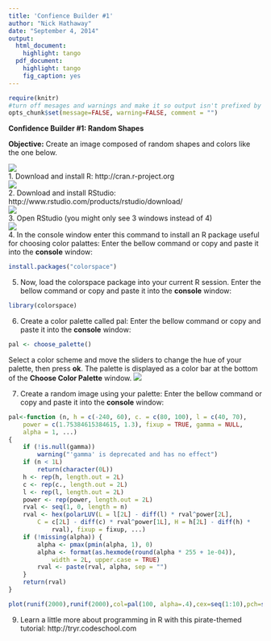 ```yaml
---
title: 'Confience Builder #1'
author: "Nick Hathaway"
date: "September 4, 2014"
output:
  html_document:
    highlight: tango
  pdf_document:
    highlight: tango
    fig_caption: yes
---
```

```r
require(knitr)
#turn off mesages and warnings and make it so output isn't prefixed by anything, default is to put "##" in front of all output for some reason
opts_chunk$set(message=FALSE, warning=FALSE, comment = "")
```

**Confidence Builder #1: Random Shapes**

**Objective:** Create an image composed of random shapes and colors like the one below.  

![](../images/rShapesExmp.png)  
1. Download and install R: http://cran.r-project.org  
![](../images/r_site.png)  
2. Download and install RStudio: http://www.rstudio.com/products/rstudio/download/  
![](../images/r_studio.png)  
3. Open RStudio (you might only see 3 windows instead of 4)   
![](../images/rStudioExample.png)   
4. In the console window enter this command to install an R package useful for choosing color palattes: Enter the bellow command or copy and paste it into the **console** window:  
``` r
install.packages("colorspace")
```  
5. Now, load the colorspace package into your current R session. Enter the bellow command or copy and paste it into the **console** window:  
``` r
library(colorspace)
```  
6. Create a color palette called pal:  Enter the bellow command or copy and paste it into the **console** window:  
``` r
pal <- choose_palette()
```  
Select a color scheme and move the sliders to change the hue of your palette, then press **ok**. The palette is displayed as a color bar at the bottom of the **Choose Color Palette** window.
![](../images/palWindow.png)

7. Create a random image using your palette: Enter the bellow command or copy and paste it into the **console** window:
```r
pal<-function (n, h = c(-240, 60), c. = c(80, 100), l = c(40, 70), 
    power = c(1.75384615384615, 1.3), fixup = TRUE, gamma = NULL, 
    alpha = 1, ...) 
{
    if (!is.null(gamma)) 
        warning("'gamma' is deprecated and has no effect")
    if (n < 1L) 
        return(character(0L))
    h <- rep(h, length.out = 2L)
    c <- rep(c., length.out = 2L)
    l <- rep(l, length.out = 2L)
    power <- rep(power, length.out = 2L)
    rval <- seq(1, 0, length = n)
    rval <- hex(polarLUV(L = l[2L] - diff(l) * rval^power[2L], 
        C = c[2L] - diff(c) * rval^power[1L], H = h[2L] - diff(h) * 
            rval), fixup = fixup, ...)
    if (!missing(alpha)) {
        alpha <- pmax(pmin(alpha, 1), 0)
        alpha <- format(as.hexmode(round(alpha * 255 + 1e-04)), 
            width = 2L, upper.case = TRUE)
        rval <- paste(rval, alpha, sep = "")
    }
    return(rval)
}
```

```r
plot(runif(2000),runif(2000),col=pal(100, alpha=.4),cex=seq(1:10),pch=seq(1:25))
```

9. Learn a little more about programming in R with this pirate-themed tutorial: http://tryr.codeschool.com

